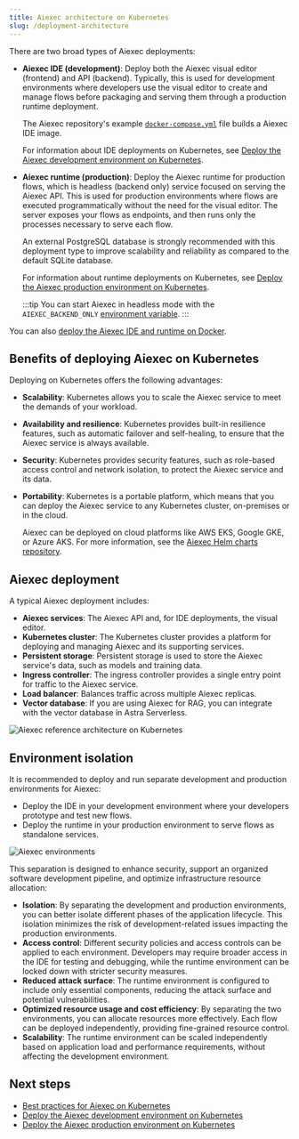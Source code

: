 ```yaml
---
title: Aiexec architecture on Kubernetes
slug: /deployment-architecture
---
```


There are two broad types of Aiexec deployments:

* **Aiexec IDE (development)**: Deploy both the Aiexec visual editor (frontend) and API (backend). Typically, this is used for development environments where developers use the visual editor to create and manage flows before packaging and serving them through a production runtime deployment.

    The Aiexec repository's example [`docker-compose.yml`](https://github.com/khulnasoft/aiexec/blob/main/docker_example/docker-compose.yml) file builds a Aiexec IDE image.

    For information about IDE deployments on Kubernetes, see [Deploy the Aiexec development environment on Kubernetes](/deployment-kubernetes-dev).


* **Aiexec runtime (production)**: Deploy the Aiexec runtime for production flows, which is headless (backend only) service focused on serving the Aiexec API. This is used for production environments where flows are executed programmatically without the need for the visual editor. The server exposes your flows as endpoints, and then runs only the processes necessary to serve each flow.

    An external PostgreSQL database is strongly recommended with this deployment type to improve scalability and reliability as compared to the default SQLite database.

    For information about runtime deployments on Kubernetes, see [Deploy the Aiexec production environment on Kubernetes](/deployment-kubernetes-prod).

    :::tip
    You can start Aiexec in headless mode with the `AIEXEC_BACKEND_ONLY` [environment variable](/environment-variables).
    :::

You can also [deploy the Aiexec IDE and runtime on Docker](/deployment-docker).

## Benefits of deploying Aiexec on Kubernetes

Deploying on Kubernetes offers the following advantages:

* **Scalability**: Kubernetes allows you to scale the Aiexec service to meet the demands of your workload.
* **Availability and resilience**: Kubernetes provides built-in resilience features, such as automatic failover and self-healing, to ensure that the Aiexec service is always available.
* **Security**: Kubernetes provides security features, such as role-based access control and network isolation, to protect the Aiexec service and its data.
* **Portability**: Kubernetes is a portable platform, which means that you can deploy the Aiexec service to any Kubernetes cluster, on-premises or in the cloud.

    Aiexec can be deployed on cloud platforms like AWS EKS, Google GKE, or Azure AKS. For more information, see the [Aiexec Helm charts repository](https://github.com/khulnasoft/aiexec).

## Aiexec deployment

A typical Aiexec deployment includes:

* **Aiexec services**: The Aiexec API and, for IDE deployments, the visual editor.
* **Kubernetes cluster**: The Kubernetes cluster provides a platform for deploying and managing Aiexec and its supporting services.
* **Persistent storage**: Persistent storage is used to store the Aiexec service's data, such as models and training data.
* **Ingress controller**: The ingress controller provides a single entry point for traffic to the Aiexec service.
* **Load balancer**: Balances traffic across multiple Aiexec replicas.
* **Vector database**: If you are using Aiexec for RAG, you can integrate with the vector database in Astra Serverless.

![Aiexec reference architecture on Kubernetes](/img/aiexec-reference-architecture.png)

## Environment isolation

It is recommended to deploy and run separate development and production environments for Aiexec:

* Deploy the IDE in your development environment where your developers prototype and test new flows.
* Deploy the runtime in your production environment to serve flows as standalone services.

![Aiexec environments](/img/aiexec-env.png)

This separation is designed to enhance security, support an organized software development pipeline, and optimize infrastructure resource allocation:

* **Isolation**: By separating the development and production environments, you can better isolate different phases of the application lifecycle. This isolation minimizes the risk of development-related issues impacting the production environments.
* **Access control**: Different security policies and access controls can be applied to each environment. Developers may require broader access in the IDE for testing and debugging, while the runtime environment can be locked down with stricter security measures.
* **Reduced attack surface**: The runtime environment is configured to include only essential components, reducing the attack surface and potential vulnerabilities.
* **Optimized resource usage and cost efficiency**: By separating the two environments, you can allocate resources more effectively. Each flow can be deployed independently, providing fine-grained resource control.
* **Scalability**: The runtime environment can be scaled independently based on application load and performance requirements, without affecting the development environment.

## Next steps

* [Best practices for Aiexec on Kubernetes](/deployment-prod-best-practices)
* [Deploy the Aiexec development environment on Kubernetes](/deployment-kubernetes-dev)
* [Deploy the Aiexec production environment on Kubernetes](/deployment-kubernetes-prod)
